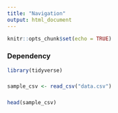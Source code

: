 ```yaml
---
title: "Navigation"
output: html_document
---
```


```r
knitr::opts_chunk$set(echo = TRUE)
```

### Dependency
```r

library(tidyverse)
```

###
```r
sample_csv <- read_csv("data.csv")
```
###
```r
head(sample_csv)
```

